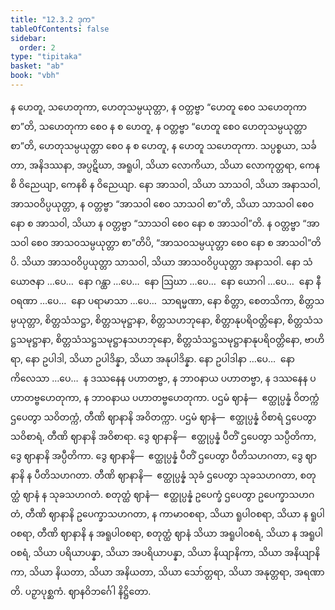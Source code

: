 ```yaml
---
title: "12.3.2 ဒုက"
tableOfContents: false
sidebar:
  order: 2
type: "tipitaka"
basket: "ab"
book: "vbh"
---
```



<DynamicBreadcrumb />

<Division number="641" book="vbh" e="ch" v="30" p="282">

<Paragraph number="1929" book="vbh">
န ဟေတူ, သဟေတုကာ, ဟေတုသမ္ပယုတ္တာ, န ဝတ္တဗ္ဗာ “ဟေတူ စေဝ သဟေတုကာ စာ”တိ, သဟေတုကာ စေဝ န စ ဟေတူ, န ဝတ္တဗ္ဗာ “ဟေတူ စေဝ ဟေတုသမ္ပယုတ္တာ စာ”တိ, ဟေတုသမ္ပယုတ္တာ စေဝ န စ ဟေတူ, န ဟေတူ သဟေတုကာ.
</Paragraph>

<Paragraph number="1930" book="vbh">
သပ္ပစ္စယာ, သင်္ခတာ, အနိဒဿနာ, အပ္ပဋိဃာ, အရူပါ, သိယာ လောကိယာ, သိယာ လောကုတ္တရာ, ကေနစိ ဝိညေယျာ, ကေနစိ န ဝိညေယျာ.
</Paragraph>

<Paragraph number="1931" book="vbh">
နော အာသဝါ, သိယာ သာသဝါ, သိယာ အနာသဝါ, အာသဝဝိပ္ပယုတ္တာ, န ဝတ္တဗ္ဗာ “အာသဝါ စေဝ သာသဝါ စာ”တိ, သိယာ သာသဝါ စေဝ နော စ အာသဝါ, သိယာ န ဝတ္တဗ္ဗာ “သာသဝါ စေဝ နော စ အာသဝါ”တိ. န ဝတ္တဗ္ဗာ “အာသဝါ စေဝ အာသဝသမ္ပယုတ္တာ စာ”တိပိ, “အာသဝသမ္ပယုတ္တာ စေဝ နော စ အာသဝါ”တိပိ. သိယာ အာသဝဝိပ္ပယုတ္တာ သာသဝါ, သိယာ အာသဝဝိပ္ပယုတ္တာ အနာသဝါ.
</Paragraph>

<Paragraph number="1932" book="vbh">
နော သံယောဇနာ …ပေ…  နော ဂန္ထာ …ပေ…  နော ဩဃာ …ပေ…  နော ယောဂါ …ပေ…  နော နီဝရဏာ …ပေ…  နော ပရာမာသာ …ပေ…  သာရမ္မဏာ, နော စိတ္တာ, စေတသိကာ, စိတ္တသမ္ပယုတ္တာ, စိတ္တသံသဋ္ဌာ, စိတ္တသမုဋ္ဌာနာ, စိတ္တသဟဘုနော, စိတ္တာနုပရိဝတ္တိနော, စိတ္တသံသဋ္ဌသမုဋ္ဌာနာ, စိတ္တသံသဋ္ဌသမုဋ္ဌာနသဟဘုနော, စိတ္တသံသဋ္ဌသမုဋ္ဌာနာနုပရိဝတ္တိနော, ဗာဟိရာ, နော ဥပါဒါ, သိယာ ဥပါဒိန္နာ, သိယာ အနုပါဒိန္နာ.
</Paragraph>

<Paragraph number="1933" book="vbh">
နော ဥပါဒါနာ …ပေ…  နော ကိလေသာ …ပေ…  န ဒဿနေန ပဟာတဗ္ဗာ, န ဘာဝနာယ ပဟာတဗ္ဗာ, န ဒဿနေန ပဟာတဗ္ဗဟေတုကာ, န ဘာဝနာယ ပဟာတဗ္ဗဟေတုကာ. ပဌမံ ဈာနံ—  ဧတ္ထုပ္ပန္နံ ဝိတက္ကံ ဌပေတွာ သဝိတက္ကံ, တီဏိ ဈာနာနိ အဝိတက္ကာ. ပဌမံ ဈာနံ—  ဧတ္ထုပ္ပန္နံ ဝိစာရံ ဌပေတွာ သဝိစာရံ, တီဏိ ဈာနာနိ အဝိစာရာ. ဒွေ ဈာနာနိ—  ဧတ္ထုပ္ပန္နံ ပီတိံ ဌပေတွာ သပ္ပီတိကာ, ဒွေ ဈာနာနိ အပ္ပီတိကာ. ဒွေ ဈာနာနိ—  ဧတ္ထုပ္ပန္နံ ပီတိံ ဌပေတွာ ပီတိသဟဂတာ, ဒွေ ဈာနာနိ န ပီတိသဟဂတာ. တီဏိ ဈာနာနိ—  ဧတ္ထုပ္ပန္နံ သုခံ ဌပေတွာ သုခသဟဂတာ, စတုတ္ထံ ဈာနံ န သုခသဟဂတံ. စတုတ္ထံ ဈာနံ—  ဧတ္ထုပ္ပန္နံ ဥပေက္ခံ ဌပေတွာ ဥပေက္ခာသဟဂတံ, တီဏိ ဈာနာနိ ဥပေက္ခာသဟဂတာ, န ကာမာဝစရာ, သိယာ ရူပါဝစရာ, သိယာ န ရူပါဝစရာ, တီဏိ ဈာနာနိ န အရူပါဝစရာ, စတုတ္ထံ ဈာနံ သိယာ အရူပါဝစရံ, သိယာ န အရူပါဝစရံ, သိယာ ပရိယာပန္နာ, သိယာ အပရိယာပန္နာ, သိယာ နိယျာနိကာ, သိယာ အနိယျာနိကာ, သိယာ နိယတာ, သိယာ အနိယတာ, သိယာ သော်တ္တရာ, သိယာ အနုတ္တရာ, အရဏာတိ.

</Paragraph>
</Division>

<Paragraph number="1934" type="center" book="vbh">
ပဉှာပုစ္ဆကံ.



</Paragraph>

<Paragraph number="1935" type="center" book="vbh">
ဈာနဝိဘင်္ဂေါ နိဋ္ဌိတော.
</Paragraph>